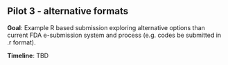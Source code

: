 

## Pilot 3 - alternative formats

**Goal**: Example R based submission exploring alternative options than current FDA e-submission system and process (e.g. codes be submitted in .r format).

**Timeline**: TBD
  